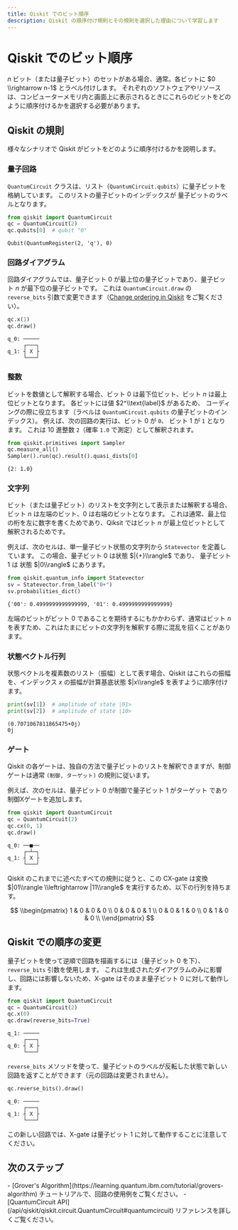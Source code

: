 ```yaml
---
title: Qiskit でのビット順序
description: Qiskit の順序付け規則とその規則を選択した理由について学習します
---
```


# Qiskit でのビット順序

$n$ ビット（または量子ビット）のセットがある場合、通常。各ビットに $0
\\rightarrow n-1$ とラベル付けします。 それぞれのソフトウェアやリソースは、コンピューターメモリ内と画面上に表示されるときにこれらのビットをどのように順序付けるかを選択する必要があります。

## Qiskit の規則

様々なシナリオで Qiskit がビットをどのように順序付けるかを説明します。

### 量子回路

`QuantumCircuit` クラスは、リスト（`QuantumCircuit.qubits`）に量子ビットを格納しています。 このリストの量子ビットのインデックスが
量子ビットのラベルとなります。

```python
from qiskit import QuantumCircuit
qc = QuantumCircuit(2)
qc.qubits[0]  # qubit "0"
```

```
Qubit(QuantumRegister(2, 'q'), 0)
```

### 回路ダイアグラム

回路ダイアグラムでは、量子ビット $0$ が最上位の量子ビットであり、量子ビット $n$ が最下位の量子ビットです。 これは `QuantumCircuit.draw` の `reverse_bits` 引数で変更できます（[Change ordering in
Qiskit](#change-ordering-in-qiskit) をご覧ください）。

```python
qc.x(1)
qc.draw()
```

```
q_0: ─────
     ┌───┐
q_1: ┤ X ├
     └───┘
```

### 整数

ビットを数値として解釈する場合、ビット $0$ は最下位ビット、ビット $n$ は最上位ビットとなります。 各ビットには値 $2^\\text{label}$ があるため、
コーディングの際に役立ちます（ラベルは `QuantumCircuit.qubits` 
の量子ビットのインデックス）。 例えば、次の回路の実行は、ビット $0$ が `0`、
ビット $1$ が `1` となります。 これは 10 進整数 `2`（確率 `1.0` で測定）として解釈されます。

```python
from qiskit.primitives import Sampler
qc.measure_all()
Sampler().run(qc).result().quasi_dists[0]
```

```
{2: 1.0}
```

### 文字列

ビット（または量子ビット）のリストを文字列として表示または解釈する場合、ビット $n$ は左端のビット、$0$ は右端のビットとなります。 これは通常、最上位の桁を左に数字を書くためであり、Qiksit ではビット $n$ が最上位ビットとして解釈されるためです。

例えば、次のセルは、単一量子ビット状態の文字列から `Statevector` 
を定義しています。 この場合、量子ビット $0$ は状態 $|{+}\\rangle$ であり、
量子ビット $1$ は 状態 $|0\\rangle$ にあります。

```python
from qiskit.quantum_info import Statevector
sv = Statevector.from_label("0+")
sv.probabilities_dict()
```

```
{'00': 0.4999999999999999, '01': 0.4999999999999999}
```

左端のビットがビット $0$ であることを期待するにもかかわらず、通常はビット $n$ を表すため、これはたまにビットの文字列を解釈する際に混乱を招くことがあります。

### 状態ベクトル行列

状態ベクトルを複素数のリスト（振幅）として表す場合、Qiskit はこれらの振幅を、インデックス $x$ の振幅が計算基底状態 $|x\\rangle$ を表すように順序付けます。

```python
print(sv[1])  # amplitude of state |01>
print(sv[2])  # amplitude of state |10>
```

```
(0.7071067811865475+0j)
0j
```

### ゲート

Qiskit の各ゲートは、独自の方法で量子ビットのリストを解釈できますが、制御ゲートは通常 `(制御, ターゲット)` の規則に従います。

例えば、次のセルは、量子ビット $0$ が制御で量子ビット $1$ がターゲット
であり制御Xゲートを追加します。

```python
from qiskit import QuantumCircuit
qc = QuantumCircuit(2)
qc.cx(0, 1)
qc.draw()
```

```
q_0: ──■──
     ┌─┴─┐
q_1: ┤ X ├
     └───┘
```

Qiskit のこれまでに述べたすべての規則に従うと、この CX-gate は変換 $|01\\rangle \\leftrightarrow |11\\rangle$ を実行するため、以下の行列を持ちます。

$$
\\begin{pmatrix}
 1 & 0 & 0 & 0 \\
 0 & 0 & 0 & 1 \\
 0 & 0 & 1 & 0 \\
 0 & 1 & 0 & 0 \\
\\end{pmatrix}
$$

## Qiskit での順序の変更

量子ビットを使って逆順で回路を描画するには（量子ビット $0$ を下）、`reverse_bits` 引数を使用します。 これは生成されたダイアグラムのみに影響し、回路には影響しないため、X-gate はそのまま量子ビット $0$ に対して動作します。

```python
from qiskit import QuantumCircuit
qc = QuantumCircuit(2)
qc.x(0)
qc.draw(reverse_bits=True)
```

```
q_1: ─────
     ┌───┐
q_0: ┤ X ├
     └───┘
```

`reverse_bits` メソッドを使って、量子ビットのラベルが反転した状態で新しい回路を返すことができます（元の回路は変更されません）。

```python
qc.reverse_bits().draw()
```

```
q_0: ─────
     ┌───┐
q_1: ┤ X ├
     └───┘
```

この新しい回路では、X-gate は量子ビット $1$ に対して動作することに注意してください。

## 次のステップ

<Admonition type="tip" title="Recommendations">
  -  [Grover's Algorithm](https://learning.quantum.ibm.com/tutorial/grovers-algorithm) チュートリアルで、回路の使用例をご覧ください。
  -  [QuantumCircuit API](/api/qiskit/qiskit.circuit.QuantumCircuit#quantumcircuit) リファレンスを詳しくご覧ください。
</Admonition>
